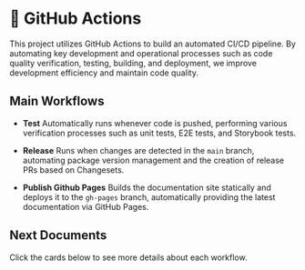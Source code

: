 
# 🤖 GitHub Actions

This project utilizes GitHub Actions to build an automated CI/CD pipeline.
By automating key development and operational processes such as code quality verification, testing, building, and deployment, we improve development efficiency and maintain code quality.

## Main Workflows

- **Test**
  Automatically runs whenever code is pushed, performing various verification processes such as unit tests, E2E tests, and Storybook tests.

- **Release**
  Runs when changes are detected in the `main` branch, automating package version management and the creation of release PRs based on Changesets.

- **Publish Github Pages**
  Builds the documentation site statically and deploys it to the `gh-pages` branch, automatically providing the latest documentation via GitHub Pages.

## Next Documents

Click the cards below to see more details about each workflow.

<Cards>
  <LocalizedCard
    title="🧪 Test"
    href="/cicd/test"
  />
  <LocalizedCard
    title="🦋 Release"
    href="/cicd/release"
  />
  <LocalizedCard
    title="📖 Publish Github Pages"
    href="/cicd/publish-github-pages"
  />
</Cards>

